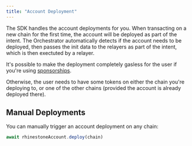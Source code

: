```yaml
---
title: "Account Deployment"
---
```


The SDK handles the account deployments for you. When transacting on a new chain for the first time, the account will be deployed as part of the intent. The Orchestrator automatically detects if the account needs to be deployed, then passes the init data to the relayers as part of the intent, which is then exectuted by a relayer.

It's possible to make the deployment completely gasless for the user if you're using [sponsorships](../core/fee-sponsorship).

Otherwise, the user needs to have some tokens on either the chain you're deploying to, or one of the other chains (provided the account is already deployed there).

## Manual Deployments

You can manually trigger an account deployment on any chain:

```ts
await rhinestoneAccount.deploy(chain)
```
